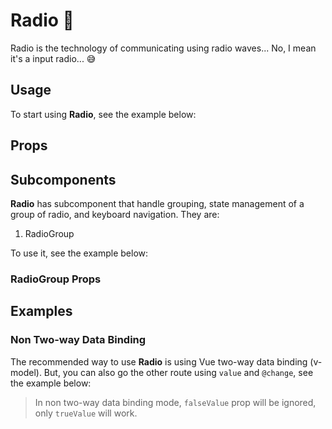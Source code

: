 

<Meta title="Components/Radio" of={RadioStories} />

# Radio 🔘
Radio is the technology of communicating using radio waves... No, I mean it's a input radio... 😅

## Usage
To start using **Radio**, see the example below:

<Canvas of={RadioStories.DocUsage} />

## Props
<ArgTypes of={Radio} />

## Subcomponents
**Radio** has subcomponent that handle grouping, state management of a group of radio, and keyboard navigation. They are:

1. RadioGroup

To use it, see the example below:

<Canvas of={RadioStories.DocSubComponents} />

### RadioGroup Props
<ArgTypes of={RadioGroup} />

## Examples
### Non Two-way Data Binding
The recommended way to use **Radio** is using Vue two-way data binding (v-model). But, you can also go the other route
using `value` and `@change`, see the example below:

<Canvas of={RadioStories.DocNonTWDB} />

> In non two-way data binding mode, `falseValue` prop will be ignored, only `trueValue` will work.
